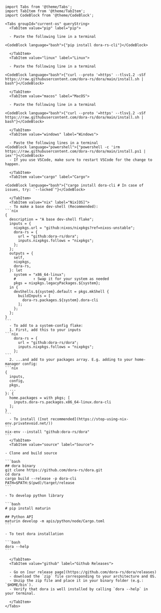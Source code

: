 ````mdx-code-block

import Tabs from '@theme/Tabs';
import TabItem from '@theme/TabItem';
import CodeBlock from '@theme/CodeBlock';

<Tabs groupId="current-os" queryString>
  <TabItem value="pip" label="pip">

  - Paste the following line in a terminal

<CodeBlock language="bash">{"pip install dora-rs-cli"}</CodeBlock>

  </TabItem>
  <TabItem value="linux" label="Linux">

  - Paste the following line in a terminal

<CodeBlock language="bash">{"curl --proto '=https' --tlsv1.2 -sSf https://raw.githubusercontent.com/dora-rs/dora/main/install.sh | bash"}</CodeBlock>

  </TabItem>
  <TabItem value="macos" label="MacOS">

  - Paste the following line in a terminal

<CodeBlock language="bash">{"curl --proto '=https' --tlsv1.2 -sSf https://raw.githubusercontent.com/dora-rs/dora/main/install.sh | bash"}</CodeBlock>

  </TabItem>
  <TabItem value="windows" label="Windows">

  - Paste the following lines in a terminal
<CodeBlock language="powershell">{"powershell -c 'irm https://raw.githubusercontent.com/dora-rs/dora/main/install.ps1 | iex'"}</CodeBlock>
  - If you use VSCode, make sure to restart VSCode for the change to happen.

  </TabItem>
  <TabItem value="cargo" label="Cargo">

<CodeBlock language="bash">{"cargo install dora-cli # In case of issues, try: `--locked`"}</CodeBlock>

  </TabItem>
  <TabItem value="nix" label="Nix[OS]">
  - To make a base dev-shell (Recommended):
```nix
{
  description = "A base dev-shell flake";
  inputs = {
    nixpkgs.url = "github:nixos/nixpkgs?ref=nixos-unstable";
    dora-rs = {
      url = "github:dora-rs/dora";
      inputs.nixpkgs.follows = "nixpkgs";
    };
  };
  outputs = {
    self,
    nixpkgs,
    dora-rs,
  }: let
    system = "x86_64-linux";
    #        ↑ Swap it for your system as needed
    pkgs = nixpkgs.legacyPackages.${system};
  in {
    devShells.${system}.default = pkgs.mkShell {
      buildInputs = [
        dora-rs.packages.${system}.dora-cli
      ];
    };
  };
}
```
  - To add to a system-config flake:
  1. First, add this to your inputs
```nix
    dora-rs = {
      url = "github:dora-rs/dora";
      inputs.nixpkgs.follows = "nixpkgs";
    };
```
  2. ...and add to your packages array. E.g. adding to your home-manager config:
```nix
{
  inputs,
  config,
  pkgs,
  ...
}: {
  home.packages = with pkgs; [
    inputs.dora-rs.packages.x86_64-linux.dora-cli
  ];
}
```
  - To install ([not recommended](https://stop-using-nix-env.privatevoid.net/))
```
nix-env --install "github:dora-rs/dora"
```
  </TabItem>
  <TabItem value="source" label="Source">

- Clone and build source

```bash
## dora binary
git clone https://github.com/dora-rs/dora.git
cd dora
cargo build --release -p dora-cli
PATH=$PATH:$(pwd)/target/release
```

- To develop python library

```bash
# pip install maturin

## Python API
maturin develop -m apis/python/node/Cargo.toml
```

- To test dora installation

```bash
dora --help
```

  </TabItem>
  <TabItem value="github" label="Github Releases">

  - Go on [our release page](https://github.com/dora-rs/dora/releases)
  - download the `zip` file corresponding to your architecture and OS.
  - Unzip the zip file and place it in your binary folder (e.g.: `$HOME/bin`).
  - Verify that dora is well installed by calling `dora --help` in your terminal.

  </TabItem>
</Tabs>

````
